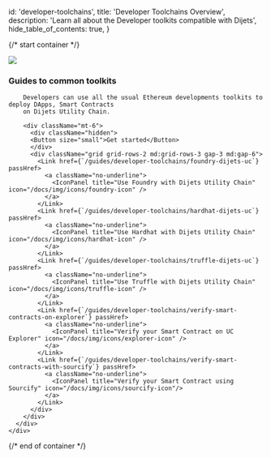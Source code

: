 
  id: 'developer-toolchains',
  title: 'Developer Toolchains Overview',
  description: 'Learn all about the Developer toolkits compatible with Dijets',
  hide_table_of_contents: true,
}

{/* start container */}

<div className="flex flex-col gap-12 my-12">

<div className="space-y-8">
  <div className="
    border border-scale-400
    relative overflow-hidden
    grid grid-cols-14
    rounded-lg
    px-8 md:px-12 py-5 md:py-12
    ">
    <div className="col-span-12 lg:col-span-7 flex flex-col gap-6">
      <img className="hidden lg:visible absolute right-0 top-0 w-[500px]" src="/docs/img/cards/dark.png" />
      <div className="">
        <h3 className="text-2xl m-0 mb-3">Guides to common toolkits</h3>

        Developers can use all the usual Ethereum developments toolkits to deploy DApps, Smart Contracts
        on Dijets Utility Chain.

        <div className="mt-6">
          <div className="hidden">
          <Button size="small">Get started</Button>
          </div>
          <div className="grid grid-rows-2 md:grid-rows-3 gap-3 md:gap-6">
            <Link href={`/guides/developer-toolchains/foundry-dijets-uc`} passHref>
              <a className="no-underline">
                <IconPanel title="Use Foundry with Dijets Utility Chain" icon="/docs/img/icons/foundry-icon" />
              </a>
            </Link>
            <Link href={`/guides/developer-toolchains/hardhat-dijets-uc`} passHref>
              <a className="no-underline">
                <IconPanel title="Use Hardhat with Dijets Utility Chain" icon="/docs/img/icons/hardhat-icon" />
              </a>
            </Link>
            <Link href={`/guides/developer-toolchains/truffle-dijets-uc`} passHref>
              <a className="no-underline">
                <IconPanel title="Use Truffle with Dijets Utility Chain" icon="/docs/img/icons/truffle-icon" />
              </a>
            </Link>
            <Link href={`/guides/developer-toolchains/verify-smart-contracts-on-explorer`} passHref>
              <a className="no-underline">
                <IconPanel title="Verify your Smart Contract on UC Explorer" icon="/docs/img/icons/explorer-icon" />
              </a>
            </Link>
            <Link href={`/guides/developer-toolchains/verify-smart-contracts-with-sourcify`} passHref>
              <a className="no-underline">
                <IconPanel title="Verify your Smart Contract using Sourcify" icon="/docs/img/icons/sourcify-icon"/>
              </a>
            </Link>
          </div>
        </div>
      </div>
    </div>

  </div>
</div>

{/* end of container */}

</div>


